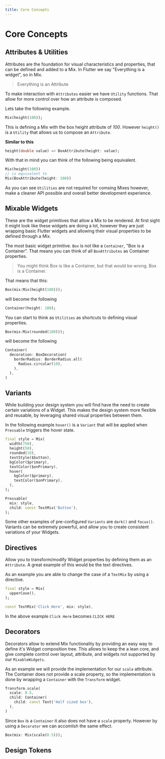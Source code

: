 ```yaml
---
title: Core Concepts
---
```




# Core Concepts

## Attributes & Utilities

Attributes are the foundation for visual characteristics and properties, that can be defined and added to a Mix. In Flutter we say "Everything is a widget", so in Mix.

> Everything is an Attribute

To make interaction with `Attributes` easier we have `Utility` functions. That allow for more control over how an attribute is composed.

Lets take the following example.

```dart
Mix(height(100));
```


This is defining a Mix with the box height attribute of _100_.
However `height()` is a `Utility` that allows us to compose an `Attribute`.

**Similar to this**

```dart
height(double value) => BoxAttribute(height: value);
```

With that in mind you can think of the following being equivalent.

```dart
Mix(height(100))
// is equivalent to
Mix(BoxAttribute(height: 100))
```

As you can see `Utilities` are not required for comsing Mixes however, make a cleaner API possible and overall better development experience.

## Mixable Widgets

These are the widget primitives that allow a Mix to be rendered. At first sight it might look like these widgets are doing a lot, however they are just wrapping basic Flutter widgets and allowing their visual properties to be defined through a Mix.

The most basic widget primitive. `Box` is not like a `Container`, "Box is a Container". That means you can think of all `BoxAttributes` as Container properties.

> You might think Box is like a Container, but that would be wrong. Box is a Container.

That means that this:

```dart
Box(mix:Mix(height(100)));
```

will become the following

```dart
Container(height: 100);
```

You can start to think as `Utilities` as shortcuts to defining visual properties.

```dart
Box(mix:Mix(rounded(100)));
```

will become the following

```dart
Container(
  decoration: BoxDecoration(
    borderRadius: BorderRadius.all(
      Radius.circular(10),
    ),
  ),
)
```

## Variants

While building your design system you will find have the need to create certain variations of a Widget. This makes the design system more flexible and reusable, by leveraging shared visual properties between them.

In the following example `hover()` is a `Variant` that will be applied when `Pressable` triggers the hover state.

```dart highlight="8-11"
final style = Mix(
  width(750),
  height(50),
  rounded(10),
  textStyle($button),
  bgColor($primary),
  textColor($onPrimary),
  hover(
    bgColor($primary),
    textColor($onPrimary),
  ),
);

Pressable(
  mix: style,
  child: const TextMix('Button'),
);
```

Some other examples of pre-configured `Variants` are `dark()` and `focus()`. Variants can be extremely powerful, and allow you to create consistent variations of your Widgets.



## Directives

Allow you to transform/modify Widget properties by defining them as an `Attribute`. A great example of this would be the text directives.

As an example you are able to change the case of a `TextMix` by using a directive. 

```dart highlight="2"
final style = Mix(
  upperCase(),
);

const TextMix('Click Here', mix: style),
```
In the above example  `Click Here` becomes `CLICK HERE`

## Decorators

Decorators allow to extend Mix functionality by providing an easy way to define it's Widget composition tree. This allows to keep the a lean core, and give complete control over layout, attribute, and widgets not supported by our `MixableWidgets`.

As an example we will provide the implementation for our `scale` attribute. The Container does not provide a scale property, so the implementation is done by wrapping a `Container` with the `Transform` widget.

```dart
Transform.scale(
  scale: 0.5,
  child: Container(
    child: const Text('Half sized box'),
  ),
)
```

Since `Box` is a `Container` it also does not have a `scale` property. However by using a `Decorator` we can accomlish the same effect.
```dart
Box(mix: Mix(scale(0.5)));
```


## Design Tokens
